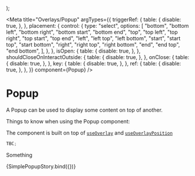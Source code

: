 

  <StoryCenteredInline>
    <SimplePopup {...args} />
  </StoryCenteredInline>
);

<Meta
  title="Overlays/Popup"
  argTypes={{
    triggerRef: {
      table: {
        disable: true,
      },
    },
    placement: {
      control: {
        type: "select",
        options: [
          "bottom",
          "bottom left",
          "bottom right",
          "bottom start",
          "bottom end",
          "top",
          "top left",
          "top right",
          "top start",
          "top end",
          "left",
          "left top",
          "left bottom",
          "start",
          "start top",
          "start bottom",
          "right",
          "right top",
          "right bottom",
          "end",
          "end top",
          "end bottom",
        ],
      },
    },
    isOpen: {
      table: {
        disable: true,
      },
    },
    shouldCloseOnInteractOutside: {
      table: {
        disable: true,
      },
    },
    onClose: {
      table: {
        disable: true,
      },
    },
    key: {
      table: {
        disable: true,
      },
    },
    ref: {
      table: {
        disable: true,
      },
    },
  }}
  component={Popup}
/>

# Popup

A Popup can be used to display some content on top of another.

Things to know when using the Popup component:

The component is built on top of [`useOverlay`](https://react-spectrum.adobe.com/react-aria/useOverlay.html) and [`useOverlayPosition`](https://react-spectrum.adobe.com/react-aria/useOverlayPosition.html)

```ts
TBC;
```

Something

<Preview>
  <Story name="a) Popup">{SimplePopupStory.bind({})}</Story>
</Preview>

```tsx

```

<ArgsTable of={Popup} />
